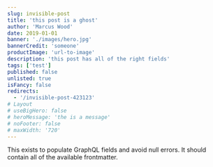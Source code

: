 ```yaml
---
slug: invisible-post
title: 'this post is a ghost'
author: 'Marcus Wood'
date: 2019-01-01
banner: './images/hero.jpg'
bannerCredit: 'someone'
productImage: 'url-to-image'
description: 'this post has all of the right fields'
tags: ['test']
published: false
unlisted: true
isFancy: false
redirects:
  - '/invisible-post-423123'
# Layout
# useBigHero: false
# heroMessage: 'the is a message'
# noFooter: false
# maxWidth: '720'
---
```


This exists to populate GraphQL fields and avoid null errors. It should contain
all of the available frontmatter.
